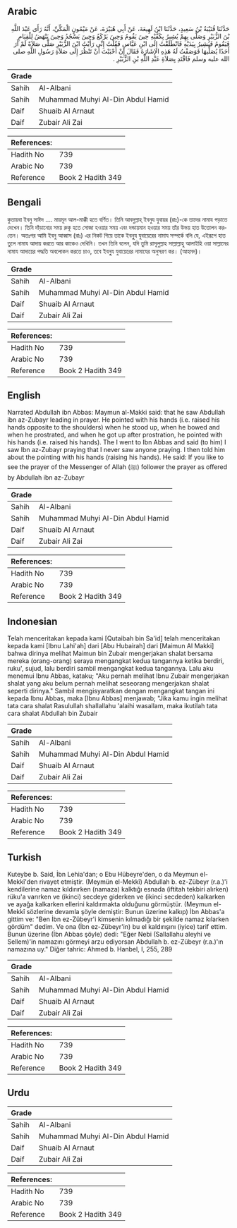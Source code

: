 ## Arabic


<div dir="rtl" lang="ar" style={{fontSize:'larger',backgroundColor:'#f8f9fa',padding:20}}>
حَدَّثَنَا قُتَيْبَةُ بْنُ سَعِيدٍ، حَدَّثَنَا ابْنُ لَهِيعَةَ، عَنْ أَبِي هُبَيْرَةَ، عَنْ مَيْمُونٍ الْمَكِّيِّ، أَنَّهُ رَأَى عَبْدَ اللَّهِ بْنَ الزُّبَيْرِ وَصَلَّى بِهِمْ يُشِيرُ بِكَفَّيْهِ حِينَ يَقُومُ وَحِينَ يَرْكَعُ وَحِينَ يَسْجُدُ وَحِينَ يَنْهَضُ لِلْقِيَامِ فَيَقُومُ فَيُشِيرُ بِيَدَيْهِ فَانْطَلَقْتُ إِلَى ابْنِ عَبَّاسٍ فَقُلْتُ إِنِّي رَأَيْتُ ابْنَ الزُّبَيْرِ صَلَّى صَلاَةً لَمْ أَرَ أَحَدًا يُصَلِّيهَا فَوَصَفْتُ لَهُ هَذِهِ الإِشَارَةَ فَقَالَ إِنْ أَحْبَبْتَ أَنْ تَنْظُرَ إِلَى صَلاَةِ رَسُولِ اللَّهِ صلى الله عليه وسلم فَاقْتَدِ بِصَلاَةِ عَبْدِ اللَّهِ بْنِ الزُّبَيْرِ ‏.‏
</div>
<div style={{backgroundColor:'#f8f9fa',padding:20, marginBottom: 10}}><table> <thead> <tr> <th>Grade</th> <th></th> </tr> </thead> <tbody> <tr><td>Sahih</td><td>Al-Albani</td></tr><tr><td>Sahih</td><td>Muhammad Muhyi Al-Din Abdul Hamid</td></tr><tr><td>Daif</td><td>Shuaib Al Arnaut</td></tr><tr><td>Daif</td><td>Zubair Ali Zai</td></tr></tbody></table><table> <thead> <tr> <th>References:</th> <th></th> </tr> </thead> <tbody><tr><td>Hadith No</td><td>739</td></tr><tr><td>Arabic No</td><td>739</td></tr><tr><td>Reference</td><td>Book 2 Hadith 349</td></tr></tbody></table></div>

## Bengali


<div dir="ltr" lang="bn" style={{fontSize:'larger',backgroundColor:'#f8f9fa',padding:20}}>
কুতায়বা ইবনু সাঈদ .... মায়মূন আল-মাক্কী হতে বর্ণিত। তিনি আবদুল্লাহ্ ইবনুয যুবায়র (রাঃ)-কে তাদের নামায পড়াতে দেখেন। তিনি দাঁড়ানোর সময় রুকূ হতে সোজা হওয়ার সময় এবং দন্ডায়মান হওয়ার সময় তাঁর উভয় হাত উত্তোলন করতেন। অতঃপর আমি ইবনু আব্বাস (রাঃ) এর নিকট গিয়ে তাকে ইবনুুয যুবায়েরের নামায সম্পর্কে বলি যে, এইরূপে হাত তুলে নামায আদায় করতে আর কাকেও দেখিনি। তখন তিনি বলেন, যদি তুমি রাসূলুল্লাহ সাল্লাল্লাহু আলাইহি ওয়া সাল্লামের নামায আদায়ের পদ্ধতি অবলোকন করতে চাও, তবে ইবনুুয যুবায়েরের নামাযের অনুসরণ কর। (আহমদ)।
</div>
<div style={{backgroundColor:'#f8f9fa',padding:20, marginBottom: 10}}><table> <thead> <tr> <th>Grade</th> <th></th> </tr> </thead> <tbody> <tr><td>Sahih</td><td>Al-Albani</td></tr><tr><td>Sahih</td><td>Muhammad Muhyi Al-Din Abdul Hamid</td></tr><tr><td>Daif</td><td>Shuaib Al Arnaut</td></tr><tr><td>Daif</td><td>Zubair Ali Zai</td></tr></tbody></table><table> <thead> <tr> <th>References:</th> <th></th> </tr> </thead> <tbody><tr><td>Hadith No</td><td>739</td></tr><tr><td>Arabic No</td><td>739</td></tr><tr><td>Reference</td><td>Book 2 Hadith 349</td></tr></tbody></table></div>

## English


<div dir="ltr" lang="en" style={{fontSize:'larger',backgroundColor:'#f8f9fa',padding:20}}>
Narrated Abdullah ibn Abbas: Maymun al-Makki said: that he saw Abdullah ibn az-Zubayr leading in prayer. He pointed with his hands (i.e. raised his hands opposite to the shoulders) when he stood up, when he bowed and when he prostrated, and when he got up after prostration, he pointed with his hands (i.e. raised his hands). The I went to Ibn Abbas and said (to him) I saw Ibn az-Zubayr praying that I never saw anyone praying. I then told him about the pointing with his hands (raising his hands). He said: If you like to see the prayer of the Messenger of Allah (ﷺ) follower the prayer as offered by Abdullah ibn az-Zubayr
</div>
<div style={{backgroundColor:'#f8f9fa',padding:20, marginBottom: 10}}><table> <thead> <tr> <th>Grade</th> <th></th> </tr> </thead> <tbody> <tr><td>Sahih</td><td>Al-Albani</td></tr><tr><td>Sahih</td><td>Muhammad Muhyi Al-Din Abdul Hamid</td></tr><tr><td>Daif</td><td>Shuaib Al Arnaut</td></tr><tr><td>Daif</td><td>Zubair Ali Zai</td></tr></tbody></table><table> <thead> <tr> <th>References:</th> <th></th> </tr> </thead> <tbody><tr><td>Hadith No</td><td>739</td></tr><tr><td>Arabic No</td><td>739</td></tr><tr><td>Reference</td><td>Book 2 Hadith 349</td></tr></tbody></table></div>

## Indonesian


<div dir="ltr" lang="id" style={{fontSize:'larger',backgroundColor:'#f8f9fa',padding:20}}>
Telah menceritakan kepada kami [Qutaibah bin Sa'id] telah menceritakan kepada kami [Ibnu Lahi'ah] dari [Abu Hubairah] dari [Maimun Al Makki] bahwa dirinya melihat Maimun bin Zubair mengerjakan shalat bersama mereka (orang-orang) seraya mengangkat kedua tangannya ketika berdiri, ruku', sujud, lalu berdiri sambil mengangkat kedua tangannya. Lalu aku menemui Ibnu Abbas, kataku; "Aku pernah melihat Ibnu Zubair mengerjakan shalat yang aku belum pernah melihat seseorang mengerjakan shalat seperti dirinya." Sambil mengisyaratkan dengan mengangkat tangan ini kepada Ibnu Abbas, maka [Ibnu Abbas] menjawab; "Jika kamu ingin melihat tata cara shalat Rasulullah shallallahu 'alaihi wasallam, maka ikutilah tata cara shalat Abdullah bin Zubair
</div>
<div style={{backgroundColor:'#f8f9fa',padding:20, marginBottom: 10}}><table> <thead> <tr> <th>Grade</th> <th></th> </tr> </thead> <tbody> <tr><td>Sahih</td><td>Al-Albani</td></tr><tr><td>Sahih</td><td>Muhammad Muhyi Al-Din Abdul Hamid</td></tr><tr><td>Daif</td><td>Shuaib Al Arnaut</td></tr><tr><td>Daif</td><td>Zubair Ali Zai</td></tr></tbody></table><table> <thead> <tr> <th>References:</th> <th></th> </tr> </thead> <tbody><tr><td>Hadith No</td><td>739</td></tr><tr><td>Arabic No</td><td>739</td></tr><tr><td>Reference</td><td>Book 2 Hadith 349</td></tr></tbody></table></div>

## Turkish


<div dir="ltr" lang="tr" style={{fontSize:'larger',backgroundColor:'#f8f9fa',padding:20}}>
Kuteybe b. Said, İbn Lehia'dan; o Ebu Hübeyre'den, o da Meymun el-Mekkî'den rivayet etmiştir. (Meymün el-Mekkî) Abdullah b. ez-Zübeyr (r.a.)'i kendilerine namaz kıldırırken (namaza) kalktığı esnada (iftitah tekbiri alırken) rüku'a varırken ve (ikinci) secdeye giderken ve (ikinci secdeden) kalkarken ve ayağa kalkarken ellerini kaldırmakta olduğunu görmüştür. (Meymun el-Mekkî sözlerine devamla şöyle demiştir: Bunun üzerine kalkıp) İbn Abbas'a gittim ve: "Ben İbn ez-Zübeyr'i kimsenin kılmadığı bir şekilde namaz kılarken gördüm" dedim. Ve ona (İbn ez-Zübeyr'in) bu el kaldırışını (iyice) tarif ettim. Bunun üzerine (İbn Abbas şöyle) dedi: "Eğer Nebi (Sallallahu aleyhi ve Sellem)'in namazını görmeyi arzu ediyorsan Abdullah b. ez-Zübeyr (r.a.)'ın namazına uy." Diğer tahric: Ahmed b. Hanbel, I, 255, 289
</div>
<div style={{backgroundColor:'#f8f9fa',padding:20, marginBottom: 10}}><table> <thead> <tr> <th>Grade</th> <th></th> </tr> </thead> <tbody> <tr><td>Sahih</td><td>Al-Albani</td></tr><tr><td>Sahih</td><td>Muhammad Muhyi Al-Din Abdul Hamid</td></tr><tr><td>Daif</td><td>Shuaib Al Arnaut</td></tr><tr><td>Daif</td><td>Zubair Ali Zai</td></tr></tbody></table><table> <thead> <tr> <th>References:</th> <th></th> </tr> </thead> <tbody><tr><td>Hadith No</td><td>739</td></tr><tr><td>Arabic No</td><td>739</td></tr><tr><td>Reference</td><td>Book 2 Hadith 349</td></tr></tbody></table></div>

## Urdu


<div dir="rtl" lang="ur" style={{fontSize:'larger',backgroundColor:'#f8f9fa',padding:20}}>

</div>
<div style={{backgroundColor:'#f8f9fa',padding:20, marginBottom: 10}}><table> <thead> <tr> <th>Grade</th> <th></th> </tr> </thead> <tbody> <tr><td>Sahih</td><td>Al-Albani</td></tr><tr><td>Sahih</td><td>Muhammad Muhyi Al-Din Abdul Hamid</td></tr><tr><td>Daif</td><td>Shuaib Al Arnaut</td></tr><tr><td>Daif</td><td>Zubair Ali Zai</td></tr></tbody></table><table> <thead> <tr> <th>References:</th> <th></th> </tr> </thead> <tbody><tr><td>Hadith No</td><td>739</td></tr><tr><td>Arabic No</td><td>739</td></tr><tr><td>Reference</td><td>Book 2 Hadith 349</td></tr></tbody></table></div>